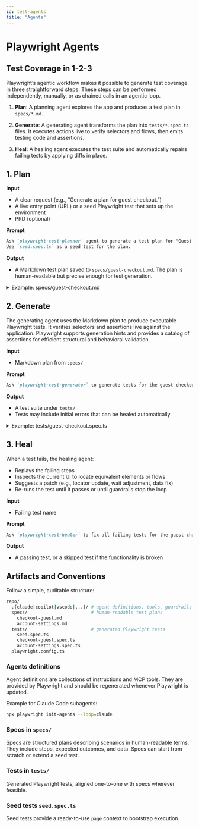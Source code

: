```yaml
---
id: test-agents
title: "Agents"
---
```


# Playwright Agents

## Test Coverage in 1-2-3

Playwright’s agentic workflow makes it possible to generate test coverage in three straightforward steps. These steps can be performed independently, manually, or as chained calls in an agentic loop.
1. **Plan**: A planning agent explores the app and produces a test plan in `specs/*.md`.

2. **Generate**: A generating agent transforms the plan into `tests/*.spec.ts` files. It executes actions live to verify selectors and flows, then emits testing code and assertions.

3. **Heal**: A healing agent executes the test suite and automatically repairs failing tests by applying diffs in place.

## 1. Plan

**Input**
* A clear request (e.g., “Generate a plan for guest checkout.”)
* A live entry point (URL) or a seed Playwright test that sets up the environment
* PRD (optional)

**Prompt**

```markdown
Ask `playwright-test-planner` agent to generate a test plan for "Guest Checkout" scenario.
Use `seed.spec.ts` as a seed test for the plan.
```

**Output**
* A Markdown test plan saved to `specs/guest-checkout.md`. The plan is human-readable but precise enough for test generation.

<details>

<summary>Example: specs/guest-checkout.md</summary>

```markdown
# Feature: Guest Checkout

## Purpose
Allow a user to purchase without creating an account.

## Preconditions
- Test seed `tests/seed.spec.ts`.
- Payment sandbox credentials available via env vars.

## Scenarios

### SC-1: Add single item to cart and purchase
**Steps**
1. Open home page.
2. Search for "Wireless Mouse".
3. Open product page and add to cart.
4. Proceed to checkout as guest.
5. Fill shipping and payment details.
6. Confirm order.

**Expected**
- Cart count increments after item is added.
- Checkout page shows item, price, tax, and total.
- Order confirmation number appears; status is "Processing".

### SC-2: Tax and shipping recalculation on address change
**Steps**
1. Start checkout with a CA address.
2. Change state to NY.

**Expected**
- Tax and shipping values recalculate.

## Data
- Product SKU: `WM-123`
- Payment: sandbox card `4111 1111 1111 1111`, valid expiry, CVV `123`.

## Methodology
*Optional notes about testing methodology*
```

</details>

## 2. Generate

The generating agent uses the Markdown plan to produce executable Playwright tests. It verifies selectors and assertions live against the application. Playwright supports generation hints and provides a catalog of assertions for efficient structural and behavioral validation.

**Input**
* Markdown plan from `specs/`

**Prompt**

```markdown
Ask `playwright-test-generator` to generate tests for the guest checkout plan under `specs/`.
```

**Output**
* A test suite under `tests/`
* Tests may include initial errors that can be healed automatically

<details>

<summary>Example: tests/guest-checkout.spec.ts</summary>

```ts
import { test, expect } from '@playwright/test';

test.describe('Guest Checkout', () => {
  test('SC-1: add item and purchase', async ({ page }) => {
    await page.goto('/');
    await page.getByRole('searchbox', { name: /search/i }).fill('Wireless Mouse');
    await page.getByRole('button', { name: /search/i }).click();

    await page.getByRole('link', { name: /wireless mouse/i }).click();
    await page.getByRole('button', { name: /add to cart/i }).click();

    // Assertion: cart badge increments
    await expect(page.getByTestId('cart-badge')).toHaveText('1');

    await page.getByRole('link', { name: /checkout/i }).click();
    await page.getByRole('button', { name: /continue as guest/i }).click();

    // Fill checkout form
    await page.getByLabel('Email').fill(process.env.CHECKOUT_EMAIL!);
    await page.getByLabel('Full name').fill('Alex Guest');
    await page.getByLabel('Address').fill('1 Market St');
    await page.getByLabel('City').fill('San Francisco');
    await page.getByLabel('State').selectOption('CA');
    await page.getByLabel('ZIP').fill('94105');

    // Payment (sandbox)
    const frame = page.frameLocator('[data-testid="card-iframe"]');
    await frame.getByLabel('Card number').fill('4111111111111111');
    await frame.getByLabel('MM / YY').fill('12/30');
    await frame.getByLabel('CVC').fill('123');

    await page.getByRole('button', { name: /pay/i }).click();

    // Assertions: confirmation invariants
    await expect(page).toHaveURL(/\/orders\/\w+\/confirmation/);
    await expect(page.getByRole('heading', { name: /thank you/i })).toBeVisible();
    await expect(page.getByTestId('order-status')).toHaveText(/processing/i);

    // Optional visual check
    await expect(page.locator('[data-testid="order-summary"]')).toHaveScreenshot();
  });
});
```

</details>

## 3. Heal

When a test fails, the healing agent:
* Replays the failing steps
* Inspects the current UI to locate equivalent elements or flows
* Suggests a patch (e.g., locator update, wait adjustment, data fix)
* Re-runs the test until it passes or until guardrails stop the loop

**Input**
* Failing test name

**Prompt**

```markdown
Ask `playwright-test-healer` to fix all failing tests for the guest checkout scenario.
```

**Output**
* A passing test, or a skipped test if the functionality is broken

## Artifacts and Conventions

Follow a simple, auditable structure:

```bash
repo/
  .{claude|copilot|vscode|...}/ # agent definitions, tools, guardrails
  specs/                        # human-readable test plans
    checkout-guest.md
    account-settings.md
  tests/                        # generated Playwright tests
    seed.spec.ts
    checkout-guest.spec.ts
    account-settings.spec.ts
  playwright.config.ts
```

### Agents definitions

Agent definitions are collections of instructions and MCP tools. They are provided by Playwright and should be regenerated whenever Playwright is updated.

Example for Claude Code subagents:

```bash
npx playwright init-agents --loop=claude
```

### Specs in `specs/`

Specs are structured plans describing scenarios in human-readable terms. They include steps, expected outcomes, and data. Specs can start from scratch or extend a seed test.

### Tests in `tests/`

Generated Playwright tests, aligned one-to-one with specs wherever feasible.

### Seed tests `seed.spec.ts`

Seed tests provide a ready-to-use `page` context to bootstrap execution.


[Accessibility]: /api/class-accessibility.mdx "Accessibility"
[Android]: /api/class-android.mdx "Android"
[AndroidDevice]: /api/class-androiddevice.mdx "AndroidDevice"
[AndroidInput]: /api/class-androidinput.mdx "AndroidInput"
[AndroidSocket]: /api/class-androidsocket.mdx "AndroidSocket"
[AndroidWebView]: /api/class-androidwebview.mdx "AndroidWebView"
[APIRequest]: /api/class-apirequest.mdx "APIRequest"
[APIRequestContext]: /api/class-apirequestcontext.mdx "APIRequestContext"
[APIResponse]: /api/class-apiresponse.mdx "APIResponse"
[APIResponseAssertions]: /api/class-apiresponseassertions.mdx "APIResponseAssertions"
[Browser]: /api/class-browser.mdx "Browser"
[BrowserContext]: /api/class-browsercontext.mdx "BrowserContext"
[BrowserServer]: /api/class-browserserver.mdx "BrowserServer"
[BrowserType]: /api/class-browsertype.mdx "BrowserType"
[CDPSession]: /api/class-cdpsession.mdx "CDPSession"
[Clock]: /api/class-clock.mdx "Clock"
[ConsoleMessage]: /api/class-consolemessage.mdx "ConsoleMessage"
[Coverage]: /api/class-coverage.mdx "Coverage"
[Dialog]: /api/class-dialog.mdx "Dialog"
[Download]: /api/class-download.mdx "Download"
[Electron]: /api/class-electron.mdx "Electron"
[ElectronApplication]: /api/class-electronapplication.mdx "ElectronApplication"
[ElementHandle]: /api/class-elementhandle.mdx "ElementHandle"
[FileChooser]: /api/class-filechooser.mdx "FileChooser"
[Frame]: /api/class-frame.mdx "Frame"
[FrameLocator]: /api/class-framelocator.mdx "FrameLocator"
[GenericAssertions]: /api/class-genericassertions.mdx "GenericAssertions"
[JSHandle]: /api/class-jshandle.mdx "JSHandle"
[Keyboard]: /api/class-keyboard.mdx "Keyboard"
[Locator]: /api/class-locator.mdx "Locator"
[LocatorAssertions]: /api/class-locatorassertions.mdx "LocatorAssertions"
[Logger]: /api/class-logger.mdx "Logger"
[Mouse]: /api/class-mouse.mdx "Mouse"
[Page]: /api/class-page.mdx "Page"
[PageAssertions]: /api/class-pageassertions.mdx "PageAssertions"
[Playwright]: /api/class-playwright.mdx "Playwright"
[PlaywrightAssertions]: /api/class-playwrightassertions.mdx "PlaywrightAssertions"
[Request]: /api/class-request.mdx "Request"
[Response]: /api/class-response.mdx "Response"
[Route]: /api/class-route.mdx "Route"
[Selectors]: /api/class-selectors.mdx "Selectors"
[SnapshotAssertions]: /api/class-snapshotassertions.mdx "SnapshotAssertions"
[TimeoutError]: /api/class-timeouterror.mdx "TimeoutError"
[Touchscreen]: /api/class-touchscreen.mdx "Touchscreen"
[Tracing]: /api/class-tracing.mdx "Tracing"
[Video]: /api/class-video.mdx "Video"
[WebError]: /api/class-weberror.mdx "WebError"
[WebSocket]: /api/class-websocket.mdx "WebSocket"
[WebSocketRoute]: /api/class-websocketroute.mdx "WebSocketRoute"
[Worker]: /api/class-worker.mdx "Worker"
[Fixtures]: /api/class-fixtures.mdx "Fixtures"
[FullConfig]: /api/class-fullconfig.mdx "FullConfig"
[FullProject]: /api/class-fullproject.mdx "FullProject"
[Location]: /api/class-location.mdx "Location"
[Test]: /api/class-test.mdx "Test"
[TestConfig]: /api/class-testconfig.mdx "TestConfig"
[TestInfo]: /api/class-testinfo.mdx "TestInfo"
[TestInfoError]: /api/class-testinfoerror.mdx "TestInfoError"
[TestOptions]: /api/class-testoptions.mdx "TestOptions"
[TestProject]: /api/class-testproject.mdx "TestProject"
[TestStepInfo]: /api/class-teststepinfo.mdx "TestStepInfo"
[WorkerInfo]: /api/class-workerinfo.mdx "WorkerInfo"
[Reporter]: /api/class-reporter.mdx "Reporter"
[Suite]: /api/class-suite.mdx "Suite"
[TestCase]: /api/class-testcase.mdx "TestCase"
[TestError]: /api/class-testerror.mdx "TestError"
[TestResult]: /api/class-testresult.mdx "TestResult"
[TestStep]: /api/class-teststep.mdx "TestStep"
[Element]: https://developer.mozilla.org/en-US/docs/Web/API/element "Element"
[EvaluationArgument]: /evaluating.mdx#evaluation-argument "EvaluationArgument"
[Promise]: https://developer.mozilla.org/en-US/docs/Web/JavaScript/Reference/Global_Objects/Promise "Promise"
[iterator]: https://developer.mozilla.org/en-US/docs/Web/JavaScript/Reference/Iteration_protocols "Iterator"
[origin]: https://developer.mozilla.org/en-US/docs/Glossary/Origin "Origin"
[selector]: https://developer.mozilla.org/en-US/docs/Web/CSS/CSS_Selectors "selector"
[Serializable]: https://developer.mozilla.org/en-US/docs/Web/JavaScript/Reference/Global_Objects/JSON/stringify#Description "Serializable"
[UIEvent.detail]: https://developer.mozilla.org/en-US/docs/Web/API/UIEvent/detail "UIEvent.detail"
[UnixTime]: https://en.wikipedia.org/wiki/Unix_time "Unix Time"
[xpath]: https://developer.mozilla.org/en-US/docs/Web/XPath "xpath"

[Array]: https://developer.mozilla.org/en-US/docs/Web/JavaScript/Reference/Global_Objects/Array "Array"
[boolean]: https://developer.mozilla.org/en-US/docs/Web/JavaScript/Data_structures#Boolean_type "Boolean"
[Buffer]: https://nodejs.org/api/buffer.html#buffer_class_buffer "Buffer"
[ChildProcess]: https://nodejs.org/api/child_process.html "ChildProcess"
[Date]: https://developer.mozilla.org/en-US/docs/Web/JavaScript/Reference/Global_Objects/Date "Date"
[Error]: https://nodejs.org/api/errors.html#errors_class_error "Error"
[EventEmitter]: https://nodejs.org/api/events.html#events_class_eventemitter "EventEmitter"
[function]: https://developer.mozilla.org/en-US/docs/Web/JavaScript/Reference/Global_Objects/Function "Function"
[FormData]: https://developer.mozilla.org/en-US/docs/Web/API/FormData "FormData"
[Map]: https://developer.mozilla.org/en-US/docs/Web/JavaScript/Reference/Global_Objects/Map "Map"
[Metadata]: https://developer.mozilla.org/en-US/docs/Web/JavaScript/Reference/Global_Objects/Object "Object&lt;string, any&gt;"
[null]: https://developer.mozilla.org/en-US/docs/Web/JavaScript/Reference/Global_Objects/null "null"
[number]: https://developer.mozilla.org/en-US/docs/Web/JavaScript/Data_structures#Number_type "Number"
[Object]: https://developer.mozilla.org/en-US/docs/Web/JavaScript/Reference/Global_Objects/Object "Object"
[Promise]: https://developer.mozilla.org/en-US/docs/Web/JavaScript/Reference/Global_Objects/Promise "Promise"
[Readable]: https://nodejs.org/api/stream.html#stream_class_stream_readable "Readable"
[ReadStream]: https://nodejs.org/api/fs.html#class-fsreadstream "ReadStream"
[RegExp]: https://developer.mozilla.org/en-US/docs/Web/JavaScript/Reference/Global_Objects/RegExp "RegExp"
[string]: https://developer.mozilla.org/en-US/docs/Web/JavaScript/Data_structures#String_type "string"
[void]: https://developer.mozilla.org/en-US/docs/Web/JavaScript/Reference/Global_Objects/undefined "void"
[URL]: https://nodejs.org/api/url.html "URL"
[URLSearchParams]: https://developer.mozilla.org/en-US/docs/Web/API/URLSearchParams "URLSearchParams"

[all available image tags]: https://mcr.microsoft.com/en-us/product/playwright/about "all available image tags"
[Microsoft Artifact Registry]: https://mcr.microsoft.com/en-us/product/playwright/about "Microsoft Artifact Registry"
[Dockerfile.noble]: https://github.com/microsoft/playwright/blob/main/utils/docker/Dockerfile.noble "Dockerfile.noble"
